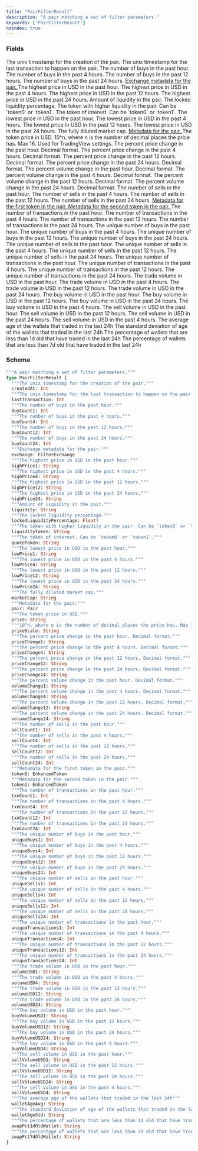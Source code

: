 ```yaml
---
title: "PairFilterResult"
description: "A pair matching a set of filter parameters."
keywords: ['PairFilterResult']
noindex: true
---
```


### Fields

<ResponseField name="createdAt" type="Int">
  The unix timestamp for the creation of the pair.
</ResponseField>

<ResponseField name="lastTransaction" type="Int">
  The unix timestamp for the last transaction to happen on the pair.
</ResponseField>

<ResponseField name="buyCount1" type="Int">
  The number of buys in the past hour.
</ResponseField>

<ResponseField name="buyCount4" type="Int">
  The number of buys in the past 4 hours.
</ResponseField>

<ResponseField name="buyCount12" type="Int">
  The number of buys in the past 12 hours.
</ResponseField>

<ResponseField name="buyCount24" type="Int">
  The number of buys in the past 24 hours.
</ResponseField>

<a href="/api-reference/types/filterexchange">
  <ResponseField name="exchange" type="FilterExchange">
    Exchange metadata for the pair.
  </ResponseField>
</a>

<ResponseField name="highPrice1" type="String">
  The highest price in USD in the past hour.
</ResponseField>

<ResponseField name="highPrice4" type="String">
  The highest price in USD in the past 4 hours.
</ResponseField>

<ResponseField name="highPrice12" type="String">
  The highest price in USD in the past 12 hours.
</ResponseField>

<ResponseField name="highPrice24" type="String">
  The highest price in USD in the past 24 hours.
</ResponseField>

<ResponseField name="liquidity" type="String">
  Amount of liquidity in the pair.
</ResponseField>

<ResponseField name="lockedLiquidityPercentage" type="Float!" required>
  The locked liquidity percentage.
</ResponseField>

<ResponseField name="liquidityToken" type="String">
  The token with higher liquidity in the pair. Can be `token0` or `token1`.
</ResponseField>

<ResponseField name="quoteToken" type="String">
  The token of interest. Can be `token0` or `token1`.
</ResponseField>

<ResponseField name="lowPrice1" type="String">
  The lowest price in USD in the past hour.
</ResponseField>

<ResponseField name="lowPrice4" type="String">
  The lowest price in USD in the past 4 hours.
</ResponseField>

<ResponseField name="lowPrice12" type="String">
  The lowest price in USD in the past 12 hours.
</ResponseField>

<ResponseField name="lowPrice24" type="String">
  The lowest price in USD in the past 24 hours.
</ResponseField>

<ResponseField name="marketCap" type="String">
  The fully diluted market cap.
</ResponseField>

<a href="/api-reference/types/pair">
  <ResponseField name="pair" type="Pair">
    Metadata for the pair.
  </ResponseField>
</a>

<ResponseField name="price" type="String">
  The token price in USD.
</ResponseField>

<ResponseField name="priceScale" type="String">
  10^n, where n is the number of decimal places the price has. Max 16. Used for TradingView settings.
</ResponseField>

<ResponseField name="priceChange1" type="String">
  The percent price change in the past hour. Decimal format.
</ResponseField>

<ResponseField name="priceChange4" type="String">
  The percent price change in the past 4 hours. Decimal format.
</ResponseField>

<ResponseField name="priceChange12" type="String">
  The percent price change in the past 12 hours. Decimal format.
</ResponseField>

<ResponseField name="priceChange24" type="String">
  The percent price change in the past 24 hours. Decimal format.
</ResponseField>

<ResponseField name="volumeChange1" type="String">
  The percent volume change in the past hour. Decimal format.
</ResponseField>

<ResponseField name="volumeChange4" type="String">
  The percent volume change in the past 4 hours. Decimal format.
</ResponseField>

<ResponseField name="volumeChange12" type="String">
  The percent volume change in the past 12 hours. Decimal format.
</ResponseField>

<ResponseField name="volumeChange24" type="String">
  The percent volume change in the past 24 hours. Decimal format.
</ResponseField>

<ResponseField name="sellCount1" type="Int">
  The number of sells in the past hour.
</ResponseField>

<ResponseField name="sellCount4" type="Int">
  The number of sells in the past 4 hours.
</ResponseField>

<ResponseField name="sellCount12" type="Int">
  The number of sells in the past 12 hours.
</ResponseField>

<ResponseField name="sellCount24" type="Int">
  The number of sells in the past 24 hours.
</ResponseField>

<a href="/api-reference/types/enhancedtoken">
  <ResponseField name="token0" type="EnhancedToken">
    Metadata for the first token in the pair.
  </ResponseField>
</a>

<a href="/api-reference/types/enhancedtoken">
  <ResponseField name="token1" type="EnhancedToken">
    Metadata for the second token in the pair.
  </ResponseField>
</a>

<ResponseField name="txnCount1" type="Int">
  The number of transactions in the past hour.
</ResponseField>

<ResponseField name="txnCount4" type="Int">
  The number of transactions in the past 4 hours.
</ResponseField>

<ResponseField name="txnCount12" type="Int">
  The number of transactions in the past 12 hours.
</ResponseField>

<ResponseField name="txnCount24" type="Int">
  The number of transactions in the past 24 hours.
</ResponseField>

<ResponseField name="uniqueBuys1" type="Int">
  The unique number of buys in the past hour.
</ResponseField>

<ResponseField name="uniqueBuys4" type="Int">
  The unique number of buys in the past 4 hours.
</ResponseField>

<ResponseField name="uniqueBuys12" type="Int">
  The unique number of buys in the past 12 hours.
</ResponseField>

<ResponseField name="uniqueBuys24" type="Int">
  The unique number of buys in the past 24 hours.
</ResponseField>

<ResponseField name="uniqueSells1" type="Int">
  The unique number of sells in the past hour.
</ResponseField>

<ResponseField name="uniqueSells4" type="Int">
  The unique number of sells in the past 4 hours.
</ResponseField>

<ResponseField name="uniqueSells12" type="Int">
  The unique number of sells in the past 12 hours.
</ResponseField>

<ResponseField name="uniqueSells24" type="Int">
  The unique number of sells in the past 24 hours.
</ResponseField>

<ResponseField name="uniqueTransactions1" type="Int">
  The unique number of transactions in the past hour.
</ResponseField>

<ResponseField name="uniqueTransactions4" type="Int">
  The unique number of transactions in the past 4 hours.
</ResponseField>

<ResponseField name="uniqueTransactions12" type="Int">
  The unique number of transactions in the past 12 hours.
</ResponseField>

<ResponseField name="uniqueTransactions24" type="Int">
  The unique number of transactions in the past 24 hours.
</ResponseField>

<ResponseField name="volumeUSD1" type="String">
  The trade volume in USD in the past hour.
</ResponseField>

<ResponseField name="volumeUSD4" type="String">
  The trade volume in USD in the past 4 hours.
</ResponseField>

<ResponseField name="volumeUSD12" type="String">
  The trade volume in USD in the past 12 hours.
</ResponseField>

<ResponseField name="volumeUSD24" type="String">
  The trade volume in USD in the past 24 hours.
</ResponseField>

<ResponseField name="buyVolumeUSD1" type="String">
  The buy volume in USD in the past hour.
</ResponseField>

<ResponseField name="buyVolumeUSD12" type="String">
  The buy volume in USD in the past 12 hours.
</ResponseField>

<ResponseField name="buyVolumeUSD24" type="String">
  The buy volume in USD in the past 24 hours.
</ResponseField>

<ResponseField name="buyVolumeUSD4" type="String">
  The buy volume in USD in the past 4 hours.
</ResponseField>

<ResponseField name="sellVolumeUSD1" type="String">
  The sell volume in USD in the past hour.
</ResponseField>

<ResponseField name="sellVolumeUSD12" type="String">
  The sell volume in USD in the past 12 hours.
</ResponseField>

<ResponseField name="sellVolumeUSD24" type="String">
  The sell volume in USD in the past 24 hours.
</ResponseField>

<ResponseField name="sellVolumeUSD4" type="String">
  The sell volume in USD in the past 4 hours.
</ResponseField>

<ResponseField name="walletAgeAvg" type="String">
  The average age of the wallets that traded in the last 24h
</ResponseField>

<ResponseField name="walletAgeStd" type="String">
  The standard deviation of age of the wallets that traded in the last 24h
</ResponseField>

<ResponseField name="swapPct1dOldWallet" type="String">
  The percentage of wallets that are less than 1d old that have traded in the last 24h
</ResponseField>

<ResponseField name="swapPct7dOldWallet" type="String">
  The percentage of wallets that are less than 7d old that have traded in the last 24h
</ResponseField>

### Schema


```graphql 
"""A pair matching a set of filter parameters."""
type PairFilterResult {
  """The unix timestamp for the creation of the pair."""
  createdAt: Int
  """The unix timestamp for the last transaction to happen on the pair."""
  lastTransaction: Int
  """The number of buys in the past hour."""
  buyCount1: Int
  """The number of buys in the past 4 hours."""
  buyCount4: Int
  """The number of buys in the past 12 hours."""
  buyCount12: Int
  """The number of buys in the past 24 hours."""
  buyCount24: Int
  """Exchange metadata for the pair."""
  exchange: FilterExchange
  """The highest price in USD in the past hour."""
  highPrice1: String
  """The highest price in USD in the past 4 hours."""
  highPrice4: String
  """The highest price in USD in the past 12 hours."""
  highPrice12: String
  """The highest price in USD in the past 24 hours."""
  highPrice24: String
  """Amount of liquidity in the pair."""
  liquidity: String
  """The locked liquidity percentage."""
  lockedLiquidityPercentage: Float!
  """The token with higher liquidity in the pair. Can be `token0` or `token1`."""
  liquidityToken: String
  """The token of interest. Can be `token0` or `token1`."""
  quoteToken: String
  """The lowest price in USD in the past hour."""
  lowPrice1: String
  """The lowest price in USD in the past 4 hours."""
  lowPrice4: String
  """The lowest price in USD in the past 12 hours."""
  lowPrice12: String
  """The lowest price in USD in the past 24 hours."""
  lowPrice24: String
  """The fully diluted market cap."""
  marketCap: String
  """Metadata for the pair."""
  pair: Pair
  """The token price in USD."""
  price: String
  """10^n, where n is the number of decimal places the price has. Max 16. Used for TradingView settings."""
  priceScale: String
  """The percent price change in the past hour. Decimal format."""
  priceChange1: String
  """The percent price change in the past 4 hours. Decimal format."""
  priceChange4: String
  """The percent price change in the past 12 hours. Decimal format."""
  priceChange12: String
  """The percent price change in the past 24 hours. Decimal format."""
  priceChange24: String
  """The percent volume change in the past hour. Decimal format."""
  volumeChange1: String
  """The percent volume change in the past 4 hours. Decimal format."""
  volumeChange4: String
  """The percent volume change in the past 12 hours. Decimal format."""
  volumeChange12: String
  """The percent volume change in the past 24 hours. Decimal format."""
  volumeChange24: String
  """The number of sells in the past hour."""
  sellCount1: Int
  """The number of sells in the past 4 hours."""
  sellCount4: Int
  """The number of sells in the past 12 hours."""
  sellCount12: Int
  """The number of sells in the past 24 hours."""
  sellCount24: Int
  """Metadata for the first token in the pair."""
  token0: EnhancedToken
  """Metadata for the second token in the pair."""
  token1: EnhancedToken
  """The number of transactions in the past hour."""
  txnCount1: Int
  """The number of transactions in the past 4 hours."""
  txnCount4: Int
  """The number of transactions in the past 12 hours."""
  txnCount12: Int
  """The number of transactions in the past 24 hours."""
  txnCount24: Int
  """The unique number of buys in the past hour."""
  uniqueBuys1: Int
  """The unique number of buys in the past 4 hours."""
  uniqueBuys4: Int
  """The unique number of buys in the past 12 hours."""
  uniqueBuys12: Int
  """The unique number of buys in the past 24 hours."""
  uniqueBuys24: Int
  """The unique number of sells in the past hour."""
  uniqueSells1: Int
  """The unique number of sells in the past 4 hours."""
  uniqueSells4: Int
  """The unique number of sells in the past 12 hours."""
  uniqueSells12: Int
  """The unique number of sells in the past 24 hours."""
  uniqueSells24: Int
  """The unique number of transactions in the past hour."""
  uniqueTransactions1: Int
  """The unique number of transactions in the past 4 hours."""
  uniqueTransactions4: Int
  """The unique number of transactions in the past 12 hours."""
  uniqueTransactions12: Int
  """The unique number of transactions in the past 24 hours."""
  uniqueTransactions24: Int
  """The trade volume in USD in the past hour."""
  volumeUSD1: String
  """The trade volume in USD in the past 4 hours."""
  volumeUSD4: String
  """The trade volume in USD in the past 12 hours."""
  volumeUSD12: String
  """The trade volume in USD in the past 24 hours."""
  volumeUSD24: String
  """The buy volume in USD in the past hour."""
  buyVolumeUSD1: String
  """The buy volume in USD in the past 12 hours."""
  buyVolumeUSD12: String
  """The buy volume in USD in the past 24 hours."""
  buyVolumeUSD24: String
  """The buy volume in USD in the past 4 hours."""
  buyVolumeUSD4: String
  """The sell volume in USD in the past hour."""
  sellVolumeUSD1: String
  """The sell volume in USD in the past 12 hours."""
  sellVolumeUSD12: String
  """The sell volume in USD in the past 24 hours."""
  sellVolumeUSD24: String
  """The sell volume in USD in the past 4 hours."""
  sellVolumeUSD4: String
  """The average age of the wallets that traded in the last 24h"""
  walletAgeAvg: String
  """The standard deviation of age of the wallets that traded in the last 24h"""
  walletAgeStd: String
  """The percentage of wallets that are less than 1d old that have traded in the last 24h"""
  swapPct1dOldWallet: String
  """The percentage of wallets that are less than 7d old that have traded in the last 24h"""
  swapPct7dOldWallet: String
}
```

